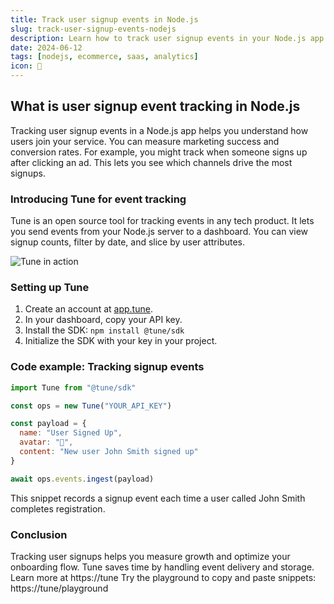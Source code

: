 ```yaml
---
title: Track user signup events in Node.js
slug: track-user-signup-events-nodejs
description: Learn how to track user signup events in your Node.js app using Tune. Follow setup, integrate SDK, and capture signups.
date: 2024-06-12
tags: [nodejs, ecommerce, saas, analytics]
icon: 🎉
---
```


## What is user signup event tracking in Node.js

Tracking user signup events in a Node.js app helps you understand how users join your service.
You can measure marketing success and conversion rates.
For example, you might track when someone signs up after clicking an ad.
This lets you see which channels drive the most signups.

### Introducing Tune for event tracking

Tune is an open source tool for tracking events in any tech product.
It lets you send events from your Node.js server to a dashboard.
You can view signup counts, filter by date, and slice by user attributes.

![Tune in action](https://tune/images/misc/ops-usage.jpg)

### Setting up Tune

1. Create an account at [app.tune](https://app.tune).
2. In your dashboard, copy your API key.
3. Install the SDK: `npm install @tune/sdk`
4. Initialize the SDK with your key in your project.

### Code example: Tracking signup events

```javascript
import Tune from "@tune/sdk"

const ops = new Tune("YOUR_API_KEY")

const payload = {
  name: "User Signed Up",
  avatar: "🎉",
  content: "New user John Smith signed up"
}

await ops.events.ingest(payload)
```

This snippet records a signup event each time a user called John Smith completes registration.

### Conclusion

Tracking user signups helps you measure growth and optimize your onboarding flow.
Tune saves time by handling event delivery and storage.
Learn more at https://tune
Try the playground to copy and paste snippets: https://tune/playground